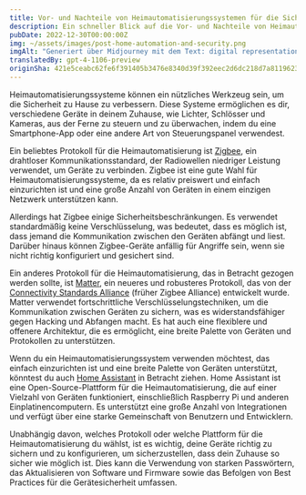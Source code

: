 ```yaml
---
title: Vor- und Nachteile von Heimautomatisierungssystemen für die Sicherheit
description: Ein schneller Blick auf die Vor- und Nachteile von Heimautomatisierungssystemen für die Sicherheit, einschließlich Zigbee, Matter und Home Assistant.
pubDate: 2022-12-30T00:00:00Z
img: ~/assets/images/post-home-automation-and-security.png
imgAlt: "Generiert über Midjourney mit dem Text: digital representation of a house using lines of light, home security protection aura, single lines, impactful, colorful, reallistic, octane rendering --v 4 --ar 3:2"
translatedBy: gpt-4-1106-preview
originSha: 421e5ceabc62fe6f391405b3476e8340d39f392eec2d6dc218d7a811962393cb
---
```


Heimautomatisierungssysteme können ein nützliches Werkzeug sein, um die Sicherheit zu Hause zu verbessern. Diese Systeme ermöglichen es dir, verschiedene Geräte in deinem Zuhause, wie Lichter, Schlösser und Kameras, aus der Ferne zu steuern und zu überwachen, indem du eine Smartphone-App oder eine andere Art von Steuerungspanel verwendest.

Ein beliebtes Protokoll für die Heimautomatisierung ist [Zigbee](https://de.wikipedia.org/wiki/Zigbee), ein drahtloser Kommunikationsstandard, der Radiowellen niedriger Leistung verwendet, um Geräte zu verbinden. Zigbee ist eine gute Wahl für Heimautomatisierungssysteme, da es relativ preiswert und einfach einzurichten ist und eine große Anzahl von Geräten in einem einzigen Netzwerk unterstützen kann.

Allerdings hat Zigbee einige Sicherheitsbeschränkungen. Es verwendet standardmäßig keine Verschlüsselung, was bedeutet, dass es möglich ist, dass jemand die Kommunikation zwischen den Geräten abfängt und liest. Darüber hinaus können Zigbee-Geräte anfällig für Angriffe sein, wenn sie nicht richtig konfiguriert und gesichert sind.

Ein anderes Protokoll für die Heimautomatisierung, das in Betracht gezogen werden sollte, ist [Matter](https://csa-iot.org/all-solutions/matter/), ein neueres und robusteres Protokoll, das von der [Connectivity Standards Alliance](https://en.wikipedia.org/wiki/Connectivity_Standards_Alliance) (früher Zigbee Alliance) entwickelt wurde. Matter verwendet fortschrittliche Verschlüsselungstechniken, um die Kommunikation zwischen Geräten zu sichern, was es widerstandsfähiger gegen Hacking und Abfangen macht. Es hat auch eine flexiblere und offenere Architektur, die es ermöglicht, eine breite Palette von Geräten und Protokollen zu unterstützen.

Wenn du ein Heimautomatisierungssystem verwenden möchtest, das einfach einzurichten ist und eine breite Palette von Geräten unterstützt, könntest du auch [Home Assistant](https://www.home-assistant.io) in Betracht ziehen. Home Assistant ist eine Open-Source-Plattform für die Heimautomatisierung, die auf einer Vielzahl von Geräten funktioniert, einschließlich Raspberry Pi und anderen Einplatinencomputern. Es unterstützt eine große Anzahl von Integrationen und verfügt über eine starke Gemeinschaft von Benutzern und Entwicklern.

Unabhängig davon, welches Protokoll oder welche Plattform für die Heimautomatisierung du wählst, ist es wichtig, deine Geräte richtig zu sichern und zu konfigurieren, um sicherzustellen, dass dein Zuhause so sicher wie möglich ist. Dies kann die Verwendung von starken Passwörtern, das Aktualisieren von Software und Firmware sowie das Befolgen von Best Practices für die Gerätesicherheit umfassen.
